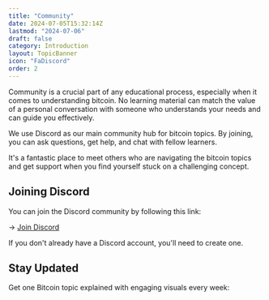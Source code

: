 ```yaml
---
title: "Community"
date: 2024-07-05T15:32:14Z
lastmod: "2024-07-06"
draft: false
category: Introduction
layout: TopicBanner
icon: "FaDiscord"
order: 2
---
```


Community is a crucial part of any educational process, especially when it comes to understanding bitcoin. No learning material can match the value of a personal conversation with someone who understands your needs and can guide you effectively.

We use Discord as our main community hub for bitcoin topics. By joining, you can ask questions, get help, and chat with fellow learners.

It's a fantastic place to meet others who are navigating the bitcoin topics and get support when you find yourself stuck on a challenging concept.

## Joining Discord

You can join the Discord community by following this link:

→ [Join Discord](https://discord.com/invite/EAy9XMufbY)

If you don't already have a Discord account, you'll need to create one.

## Stay Updated

Get one Bitcoin topic explained with engaging visuals every week:

<MailingListSignup />
